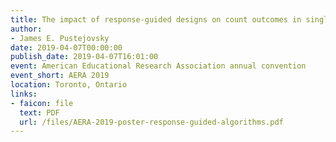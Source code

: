 ```yaml
---
title: The impact of response-guided designs on count outcomes in single-case design baselines
author:
- James E. Pustejovsky
date: 2019-04-07T00:00:00
publish_date: 2019-04-07T16:01:00
event: American Educational Research Association annual convention
event_short: AERA 2019
location: Toronto, Ontario
links:
- faicon: file
  text: PDF
  url: /files/AERA-2019-poster-response-guided-algorithms.pdf
---
```




